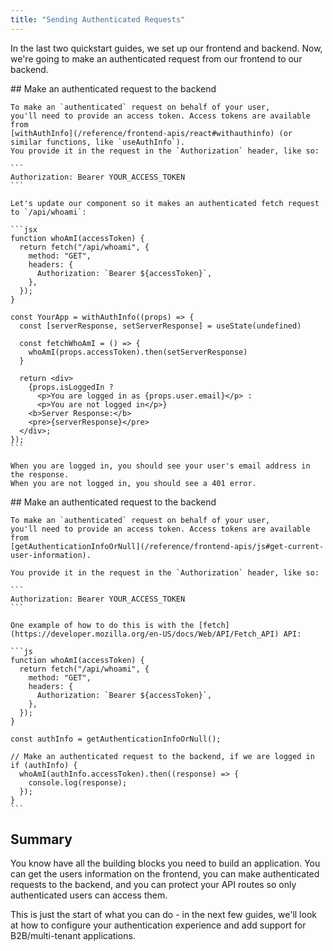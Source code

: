 ```yaml
---
title: "Sending Authenticated Requests"
---
```


In the last two quickstart guides, we set up our frontend and backend. Now, we're going to make an authenticated request
from our frontend to our backend.

<Tabs>
  <Tab title="React">
    ## Make an authenticated request to the backend

    To make an `authenticated` request on behalf of your user,
    you'll need to provide an access token. Access tokens are available from
    [withAuthInfo](/reference/frontend-apis/react#withauthinfo) (or similar functions, like `useAuthInfo`).
    You provide it in the request in the `Authorization` header, like so:

    ```
    Authorization: Bearer YOUR_ACCESS_TOKEN
    ```

    Let's update our component so it makes an authenticated fetch request to `/api/whoami`:

    ```jsx
    function whoAmI(accessToken) {
      return fetch("/api/whoami", {
        method: "GET",
        headers: {
          Authorization: `Bearer ${accessToken}`,
        },
      });
    }

    const YourApp = withAuthInfo((props) => {
      const [serverResponse, setServerResponse] = useState(undefined)

      const fetchWhoAmI = () => {
        whoAmI(props.accessToken).then(setServerResponse)
      }

      return <div>
        {props.isLoggedIn ?
          <p>You are logged in as {props.user.email}</p> :
          <p>You are not logged in</p>}
        <b>Server Response:</b>
        <pre>{serverResponse}</pre>
      </div>;
    });
    ```

    When you are logged in, you should see your user's email address in the response.
    When you are not logged in, you should see a 401 error.
  </Tab>
  <Tab title="Javascript / Typescript">
    ## Make an authenticated request to the backend

    To make an `authenticated` request on behalf of your user,
    you'll need to provide an access token. Access tokens are available from
    [getAuthenticationInfoOrNull](/reference/frontend-apis/js#get-current-user-information).

    You provide it in the request in the `Authorization` header, like so:

    ```
    Authorization: Bearer YOUR_ACCESS_TOKEN
    ```

    One example of how to do this is with the [fetch](https://developer.mozilla.org/en-US/docs/Web/API/Fetch_API) API:

    ```js
    function whoAmI(accessToken) {
      return fetch("/api/whoami", {
        method: "GET",
        headers: {
          Authorization: `Bearer ${accessToken}`,
        },
      });
    }

    const authInfo = getAuthenticationInfoOrNull();

    // Make an authenticated request to the backend, if we are logged in
    if (authInfo) {
      whoAmI(authInfo.accessToken).then((response) => {
        console.log(response);
      });
    }
    ```
  </Tab>
</Tabs>

## Summary

You know have all the building blocks you need to build an application. You can get the users information on the frontend,
you can make authenticated requests to the backend, and you can protect your API routes so only authenticated users can access them.

This is just the start of what you can do - in the next few guides, we'll look at how to configure your authentication experience
and add support for B2B/multi-tenant applications.